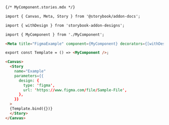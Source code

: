 ```md
{/* MyComponent.stories.mdx */}

import { Canvas, Meta, Story } from '@storybook/addon-docs';

import { withDesign } from 'storybook-addon-designs';

import { MyComponent } from './MyComponent';

<Meta title="FigmaExample" component={MyComponent} decorators={[withDesign]} />

export const Template = () => <MyComponent />;

<Canvas>
  <Story
    name="Example"
    parameters={{
      design: {
        type: 'figma',
        url: 'https://www.figma.com/file/Sample-File',
      },
    }}
  >
  {Template.bind({})}
  </Story>
</Canvas>
```